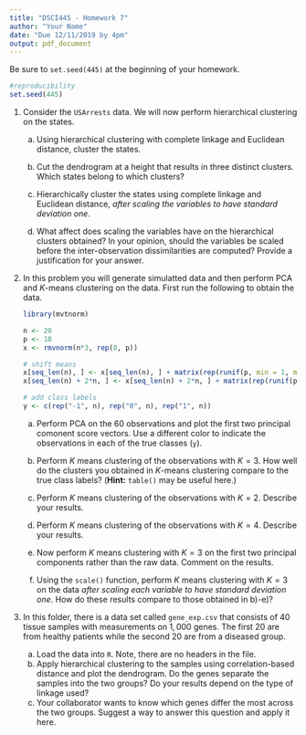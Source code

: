 ```yaml
---
title: "DSCI445 - Homework 7"
author: "Your Name"
date: "Due 12/11/2019 by 4pm"
output: pdf_document
---
```


Be sure to `set.seed(445)` at the beginning of your homework. 

```r
#reproducibility
set.seed(445)
```

1. Consider the `USArrests` data. We will now perform hierarchical clustering on the states.

    a) Using hierarchical clustering with complete linkage and Euclidean distance, cluster the states.
    
    b) Cut the dendrogram at a height that results in three distinct clusters. Which states belong to which clusters?
    
    c) Hierarchically cluster the states using complete linkage and Euclidean distance, *after scaling the variables to have standard deviation one*.
    
    d) What affect does scaling the variables have on the hierarchical clusters obtained? In your opinion, should the variables be scaled before the inter-observation dissimilarities are computed? Provide a justification for your answer.
    
2. In this problem you will generate simulatted data and then perform PCA and $K$-means clustering on the data. First run the following to obtain the data.

    ```r
    library(mvtnorm)
    
    n <- 20
    p <- 10
    x <- rmvnorm(n*3, rep(0, p))
    
    # shift means
    x[seq_len(n), ] <- x[seq_len(n), ] + matrix(rep(runif(p, min = 1, max = 3), n), nrow = n, byrow = TRUE)
    x[seq_len(n) + 2*n, ] <- x[seq_len(n) + 2*n, ] + matrix(rep(runif(p, min = -3, max = -1), n), nrow = n, byrow = TRUE)
    
    # add class labels
    y <- c(rep("-1", n), rep("0", n), rep("1", n))
    ```
    
    a) Perform PCA on the $60$ observations and plot the first two principal comonent score vectors. Use a different color to indicate the observations in each of the true classes (`y`).
    
    b) Perform $K$ means clustering of the observations with $K = 3$. How well do the clusters you obtained in $K$-means clustering compare to the true class labels? (**Hint:** `table()` may be useful here.)
    
    c) Perform $K$ means clustering of the observations with $K = 2$.  Describe your results.
    
    d) Perform $K$ means clustering of the observations with $K = 4$.  Describe your results.
    
    e) Now perform $K$ means clustering with $K = 3$ on the first two principal components rather than the raw data. Comment on the results.
    
    f) Using the `scale()` function, perform $K$ means clustering with $K = 3$ on the data *after scaling each variable to have standard deviation one*. How do these results compare to those obtained in b)-e)?
    
3. In this folder, there is a data set called `gene_exp.csv` that consists of $40$ tissue samples with measurements on $1,000$ genes. The first $20$ are from healthy patients while the second $20$ are from a diseased group.

    a) Load the data into `R`. Note, there are no headers in the file.
    b) Apply hierarchical clustering to the samples using correlation-based distance and plot the dendrogram. Do the genes separate the samples into the two groups? Do your results depend on the type of linkage used?
    c) Your collaborator wants to know which genes differ the most across the two groups. Suggest a way to answer this question and apply it here.